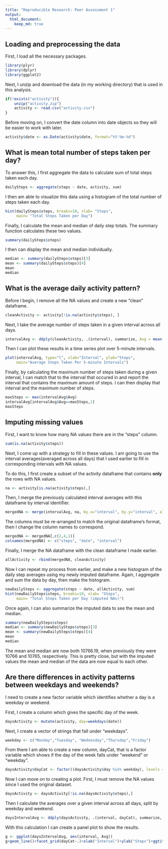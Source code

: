 ```yaml
---
title: "Reproducible Research: Peer Assessment 1"
output: 
  html_document:
    keep_md: true
---
```



## Loading and preprocessing the data
First, I load all the necessary packages. 
```r
library(plyr)
library(dplyr)
library(ggplot2)
```

Next, I unzip and download the data (in my working directory) that is used in this analysis. 
```r
if(!exists("activity")){
    unzip("activity.zip")
    activity <- read.csv("activity.csv")
}
```

Before moving on, I convert the date column into date objects so they will be 
easier to work with later. 
```r
activity$date <- as.Date(activity$date, format="%Y-%m-%d")
```

## What is mean total number of steps taken per day?
To answer this, I first aggregate the data to calculate sum of total steps taken 
each day. 
```r
dailySteps <- aggregate(steps ~ date, activity, sum)
```

I then am able to visualize this data using a histogram of the total number of
steps taken each day.
```r
hist(dailySteps$steps, breaks=10, xlab= "Steps", 
     main= "Total Steps Taken per Day")
```

Finally, I calculate the mean and median of daily step totals. The summary function
calculates these two values. 
```r
summary(dailySteps$steps)
```

I then can display the mean and median individually.
```r
median <- summary(dailySteps$steps)[3]
mean <- summary(dailySteps$steps)[4]
mean
median
```

## What is the average daily activity pattern?
Before I begin, I remove all the NA values and create a new "clean" dataframe.
```r
cleanActivity <- activity[!is.na(activity$steps), ]
```

Next, I take the average number of steps taken in a given interval across all days. 
```r
intervalAvg <- ddply(cleanActivity, .(interval), summarize, Avg = mean(steps))
```

Then I can plot these results in a time series plot over 5-minute intervals. 
```r
plot(intervalAvg, type="l", xlab="Interval", ylab="Steps", 
     main="Average Steps Taken Per 5-minute Intervals")
```

Finally, by calculating the maximum number of steps taken during a given interval, 
I can match that to the interval that occured in and report the interval that contains the maximum amount of steps. I can then display that interval and the maximum number of steps. 
```r
maxSteps <- max(intervalAvg$Avg)
intervalAvg[intervalAvg$Avg==maxSteps,1]
maxSteps
```

## Imputing missing values
First, I want to know how many NA values there are in the "steps" column. 
```r
sum(is.na(activity$steps))
```
Next, I come up with a strategy to fill in these values. I am going to use the 
interval averages(averaged across all days) that I used earlier to fill in 
corresponding intervals with NA values.  

To do this, I first create a subset of the activity dataframe that contains
**only** the rows with NA values.
```r
na <- activity[is.na(activity$steps),]
```

Then, I merge the previously calculated interval averages with this dataframe 
by interval identifier. 
```r
mergedNA <- merge(intervalAvg, na, by.x="interval", by.y="interval", all=TRUE)
```

The columns must be re-arranged to match the original dataframe's format, then
I change the column names to correspond. 
```r
mergedNA <- mergedNA[,c(2,4,1)]
colnames(mergedNA) <- c("steps", "date", "interval")
```

Finally, I merge the NA dataframe with the clean dataframe I made earlier. 
```r
allActivity <- rbind(mergedNA, cleanActivity)
```


Now I can repeat my process from earlier, and make a new histogram of the daily
step averages using my newly imputed dataframe. Again, I aggregate and sum the data
by day, then make the histogram. 
```r
newDailySteps <- aggregate(steps ~ date, allActivity, sum)
hist(newDailySteps$steps, breaks=10, xlab= "Steps", 
     main= "Total Steps Taken per Day (imputed NAs)")
```

Once again, I can also summarize the imputed data to see the mean and median.
```r
summary(newDailySteps$steps)
median <- summary(newDailySteps$steps)[3]
mean <- summary(newDailySteps$steps)[4]
mean
median
```

The mean and median are now both 10766.19, when previously they were 10766 and 10765, respectively. This is pretty close, but with the imputed values the mean and median of the data are now equal to each other. 

## Are there differences in activity patterns between weekdays and weekends?
I need to create a new factor variable which identifies whether a day is a weekday or weekend.  

First, I create a column which gives the specific day of the week. 
```r
daysActivity <- mutate(activity, day=weekdays(date))
```

Next, I create a vector of strings that fall under "weekdays".
```r
weekday <- c("Monday","Tuesday", "Wednesday","Thursday","Friday")
```

From there I am able to create a new column, dayCat, that is a factor variable which shows if the day of the week falls under "weekend" or "weekday".
```r
daysActivity$dayCat <- factor((daysActivity$day %in% weekday), levels = c(FALSE,TRUE),labels=c("Weekend", "Weekday"))
```

Now I can move on to creating a plot. First, I must remove the NA values since I used the original dataset. 
```r
daysActivity <- daysActivity[!is.na(daysActivity$steps),]
```

Then I calculate the averages over a given interval across all days, split by weekday and weekend. 
```r
daysIntervalAvg <- ddply(daysActivity, .(interval, dayCat), summarize, Avg=mean(steps))
```

With this calculation I can create a panel plot to show the results. 
```r
g <- ggplot(daysIntervalAvg, aes(interval, Avg))
g+geom_line()+facet_grid(dayCat~.)+xlab("Interval")+ylab("Steps")+ggtitle("Average Steps Taken per 5-minute Intervals")
```
